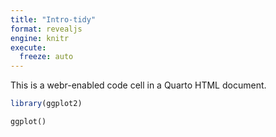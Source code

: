 ```yaml
---
title: "Intro-tidy"
format: revealjs
engine: knitr
execute: 
  freeze: auto
---
```


This is a webr-enabled code cell in a Quarto HTML document.

```r
library(ggplot2)
```

```webr-r
ggplot()
```